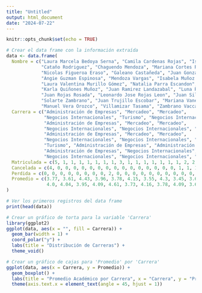 ```yaml
---
title: "Untitled"
output: html_document
date: "2024-07-22"
---
```


```r
knitr::opts_chunk$set(echo = TRUE)
```

```r
# Crear el data frame con la información extraída
data <- data.frame(
  Nombre = c("Laura Marcela Bedoya Serna", "Camila Cardenas Rojas", "Isabella Castaño Florez", 
             "Cataño Rodriguez", "Chaguendo Mendoza", "Mariana Cortes Rengifo", 
             "Nicolas Figueroa Eraso", "Galeano Castañeda", "Juan Gonzalez Sanchez", 
             "Angie Guzman Espinosa", "Mendoza Vargas", "Isabela Muñoz Gonzalez", 
             "Laura Valentina Murillo Gómez", "Natalia Parra Escandon", "Preciado Portela", 
             "Karla Quiñones Muñoz", "Juan Ramirez Landazabal", "Luna Rivera Muñoz", 
             "Juan Rojas Rosada", "Leonardo Jose Rojas Leon", "Juan Silva Sanchez", 
             "Solarte Zambrano", "Juan Trujillo Escobar", "Mariana Vanegas Acosta", 
             "Manuel Vera Orozco", "Villamizar Tasama", "Zambrano Vacca"),
  Carrera = c("Administración de Empresas", "Mercadeo", "Mercadeo", 
              "Negocios Internacionales", "Turismo", "Negocios Internacionales", 
              "Administración de Empresas", "Mercadeo", "Mercadeo", 
              "Negocios Internacionales", "Negocios Internacionales", "Turismo", 
              "Administración de Empresas", "Mercadeo", "Mercadeo", 
              "Negocios Internacionales", "Negocios Internacionales", "Negocios Internacionales", 
              "Turismo", "Administración de Empresas", "Administración de Empresas Noc", 
              "Administración de Empresas", "Negocios Internacionales", "Negocios Internacionales", 
              "Negocios Internacionales", "Negocios Internacionales", "Negocios Internacionales"),
  Matriculada = c(5, 1, 1, 1, 1, 1, 1, 1, 3, 1, 1, 1, 1, 1, 1, 1, 2, 2, 2, 1, 1, 1, 1, 1, 1, 1, 1),
  Cancelada = c(4, 0, 0, 0, 0, 0, 0, 0, 0, 0, 0, 0, 0, 0, 0, 0, 1, 1, 1, 0, 0, 0, 0, 0, 0, 0, 0),
  Perdida = c(0, 0, 0, 0, 0, 0, 0, 0, 2, 0, 0, 0, 0, 0, 0, 0, 0, 0, 0, 0, 0, 0, 0, 0, 0, 0, 0),
  Promedio = c(3.77, 3.61, 4.43, 3.96, 3.78, 4.15, 3.55, 4.3, 3.45, 3.6, 3.96, 3.79, 3.6, 4.15, 3.97, 
               4.0, 4.04, 3.95, 4.09, 4.61, 3.73, 4.16, 3.78, 4.09, 3.69, 3.87, 4.31)
)

# Ver los primeros registros del data frame
print(head(data))

# Crear un gráfico de torta para la variable 'Carrera'
library(ggplot2)
ggplot(data, aes(x = "", fill = Carrera)) +
  geom_bar(width = 1) +
  coord_polar("y") +
  labs(title = "Distribución de Carreras") +
  theme_void()

# Crear un gráfico de cajas para 'Promedio' por 'Carrera'
ggplot(data, aes(x = Carrera, y = Promedio)) +
  geom_boxplot() +
  labs(title = "Promedio Académico por Carrera", x = "Carrera", y = "Promedio") +
  theme(axis.text.x = element_text(angle = 45, hjust = 1))

```

